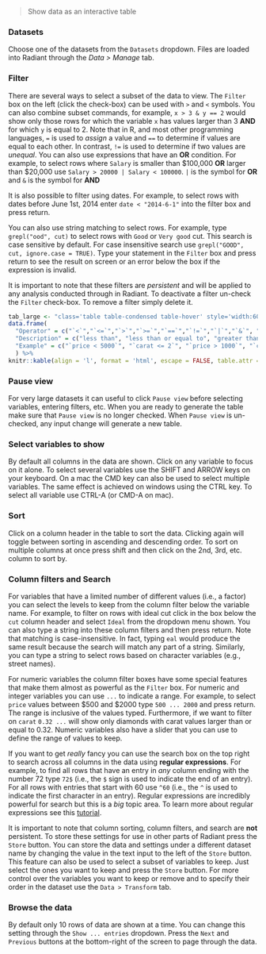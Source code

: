 > Show data as an interactive table

### Datasets

Choose one of the datasets from the `Datasets` dropdown. Files are loaded into Radiant through the _Data > Manage_ tab.

### Filter

There are several ways to select a subset of the data to view. The `Filter` box on the left (click the check-box) can be used with `>` and `<` symbols. You can also combine subset commands, for example, `x > 3 & y == 2` would show only those rows for which the variable `x` has values larger than 3 **AND** for which `y` is equal to 2. Note that in R, and most other programming languages, `=` is used to _assign_ a value and `==` to determine if values are equal to each other. In contrast, `!=` is used to determine if two values are _unequal_. You can also use expressions that have an **OR** condition. For example, to select rows where `Salary` is smaller than \$100,000 **OR** larger than \$20,000 use `Salary > 20000 | Salary < 100000`. `|` is the symbol for **OR** and `&` is the symbol for **AND**

It is also possible to filter using dates. For example, to select rows with dates before June 1st, 2014 enter `date < "2014-6-1"` into the filter box and press return.

You can also use string matching to select rows. For example, type `grepl("ood", cut)` to select rows with `Good` or `Very good` cut. This search is case sensitive by default. For case insensitive search use `grepl("GOOD", cut, ignore.case = TRUE)`. Type your statement in the `Filter`  box and press return to see the result on screen or an error below the box if the expression is invalid.

It is important to note that these filters are _persistent_ and will be applied to any analysis conducted through in Radiant. To deactivate a filter un-check the `Filter` check-box. To remove a filter simply delete it.


```r
tab_large <- "class='table table-condensed table-hover' style='width:60%;'"
data.frame(
  "Operator" = c("`<`","`<=`","`>`","`>=`","`==`","`!=`","`|`","`&`", "`%in%`"),
  "Description" = c("less than", "less than or equal to", "greater than", "greater than or equal to", "exactly equal to", "not equal to", "x OR y", "x AND y", "x is one of y"),
  "Example" = c("`price < 5000`", "`carat <= 2`", "`price > 1000`", "`carat >= 2`", "`cut == 'Fair'`", "`cut != 'Fair'`", "`price > 10000 | cut == 'Premium'`", "`carat < 2 & cut == 'Fair'`", "`cut %in% c('Fair', 'Good')`")
  ) %>%
knitr::kable(align = 'l', format = 'html', escape = FALSE, table.attr = tab_large)
```

### Pause view

For very large datasets it can useful to click `Pause view` before selecting variables, entering filters, etc. When you are ready to generate the table make sure that `Pause view` is no longer checked. When `Pause view` is un-checked, any input change will generate a new table.

### Select variables to show

By default all columns in the data are shown. Click on any variable to focus on it alone. To select several variables use the SHIFT and ARROW keys on your keyboard. On a mac the CMD key can also be used to select multiple variables. The same effect is achieved on windows using the CTRL key. To select all variable use CTRL-A (or CMD-A on mac).

### Sort

Click on a column header in the table to sort the data. Clicking again will toggle between sorting in ascending and descending order. To sort on multiple columns at once press shift and then click on the 2nd, 3rd, etc. column to sort by.

### Column filters and Search

For variables that have a limited number of different values (i.e., a factor) you can select the levels to keep from the column filter below the variable name. For example, to filter on rows with ideal cut click in the box below the `cut` column header and select `Ideal` from the dropdown menu shown. You can also type a string into these column filters and then press return. Note that matching is case-insensitive. In fact, typing `eal` would produce the same result because the search will match any part of a string. Similarly, you can type a string to select rows based on character variables (e.g., street names).

For numeric variables the column filter boxes have some special features that make them almost as powerful as the `Filter` box. For numeric and integer variables you can use `...` to indicate a range. For example, to select `price` values between \$500 and \$2000 type `500 ... 2000` and press return. The range is inclusive of the values typed. Furthermore, if we want to filter on `carat` `0.32 ...` will show only diamonds with carat values larger than or equal to 0.32. Numeric variables also have a slider that you can use to define the range of values to keep.

If you want to get _really_ fancy you can use the search box on the top right to search across all columns in the data using **regular expressions**. For example, to find all rows that have an entry in _any_ column ending with the number 72 type `72$` (i.e., the `$` sign is used to indicate the end of an entry). For all rows with entries that start with 60 use `^60` (i.e., the `^` is used to indicate the first character in an entry). Regular expressions are incredibly powerful for search but this is a _big_ topic area. To learn more about regular expressions see this <a href="http://www.regular-expressions.info/tutorial.html" target="_blank">tutorial</a>.

It is important to note that column sorting, column filters, and search are **not** persistent. To store these settings for use in other parts of Radiant press the `Store` button. You can store the data and settings under a different dataset name by changing the value in the text input to the left of the `Store` button. This feature can also be used to select a subset of variables to keep. Just select the ones you want to keep and press the `Store` button. For more control over the variables you want to keep or remove and to specify their order in the dataset use the `Data > Transform` tab.

### Browse the data

By default only 10 rows of data are shown at a time. You can change this setting through the `Show ... entries` dropdown. Press the `Next` and `Previous` buttons at the bottom-right of the screen to page through the data.

